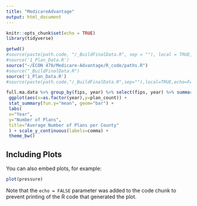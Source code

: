 ```yaml
---
title: "MedicareAdvantage"
output: html_document
---
```


```r
knitr::opts_chunk$set(echo = TRUE)
library(tidyverse)
```

```r
getwd()
#source(paste(path.code, "/_BuildFinalData.R", sep = ""), local = TRUE, echo = FALSE)
#source('1_Plan_Data.R')
source("~/ECON 470/Medicare-Advantage/R_code/paths.R")
#source("_BuildFinalData.R")
source('1_Plan_Data.R')
#source(paste(path.code,"/_BuildFinalData.R",sep=""),local=TRUE,echo=FALSE)
```

```r
full.ma.data %>% group_by(fips, year) %>% select(fips, year) %>% summarize(plan_count=n())
 ggplot(aes(x=as.factor(year),y=plan_count)) +
 stat_summary(fun.y="mean", geom="bar") +
 labs(
 x="Year",
 y="Number of Plans",
 title="Average Number of Plans per County"
 ) + scale_y_continuous(labels=comma) +
 theme_bw()
```

## Including Plots

You can also embed plots, for example:

```r
plot(pressure)
```

Note that the `echo = FALSE` parameter was added to the code chunk to prevent printing of the R code that generated the plot.
